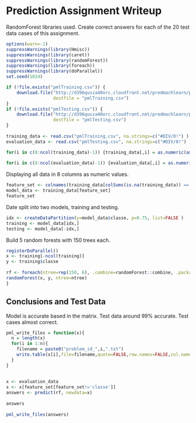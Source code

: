 Prediction Assignment Writeup
==========================================================
 
RandomForest libraries used. 
Create correct answers for each of the 20 test data cases of this assignment. 

```{r, echo=FALSE}
options(warn=-1)
suppressWarnings(library(Hmisc))
suppressWarnings(library(caret))
suppressWarnings(library(randomForest))
suppressWarnings(library(foreach))
suppressWarnings(library(doParallel))
set.seed(1024)
```
 
 
```{r, echo=FALSE}
if (!file.exists("pmlTraining.csv")) {
    download.file("http://d396qusza40orc.cloudfront.net/predmachlearn/pml-training.csv",
                  destfile = "pmlTraining.csv")
}
if (!file.exists("pmlTesting.csv")) {
    download.file("http://d396qusza40orc.cloudfront.net/predmachlearn/pml-testing.csv",
                  destfile = "pmlTesting.csv")
}
 
training_data <- read.csv("pmlTraining.csv", na.strings=c("#DIV/0!") )
evaluation_data <- read.csv("pmlTesting.csv", na.strings=c("#DIV/0!") )
```
 
 
```{r, echo=FALSE}
for(i in c(8:ncol(training_data)-1)) {training_data[,i] = as.numeric(as.character(training_data[,i]))}
 
for(i in c(8:ncol(evaluation_data)-1)) {evaluation_data[,i] = as.numeric(as.character(evaluation_data[,i]))}
```
 
Displaying all data in 8 columns as numeric values.
 
```{r}
feature_set <- colnames(training_data[colSums(is.na(training_data)) == 0])[-(1:7)]
model_data <- training_data[feature_set]
feature_set
```
 
Date split into two models, training and testing.
 
```{r}
idx <- createDataPartition(y=model_data$classe, p=0.75, list=FALSE )
training <- model_data[idx,]
testing <- model_data[-idx,]
```
 
Build 5 random forests with 150 trees each.
 
```{r}
registerDoParallel()
x <- training[-ncol(training)]
y <- training$classe
 
rf <- foreach(ntree=rep(150, 6), .combine=randomForest::combine, .packages='randomForest') %dopar% {
randomForest(x, y, ntree=ntree)
}
```
 
 
Conclusions and Test Data
-------------------------
Model is accurate based in the matrix. Test data around 99% accurate. Test cases almost correct.
 
```{r}
pml_write_files = function(x){
  n = length(x)
  for(i in 1:n){
    filename = paste0("problem_id_",i,".txt")
    write.table(x[i],file=filename,quote=FALSE,row.names=FALSE,col.names=FALSE)
  }
}
 
 
x <- evaluation_data
x <- x[feature_set[feature_set!='classe']]
answers <- predict(rf, newdata=x)
 
answers
 
pml_write_files(answers)
```
 